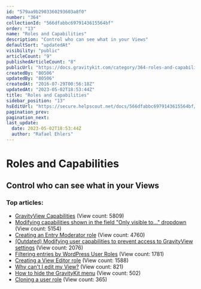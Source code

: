 ```yaml
---
id: "579aa9b2903360293603a8f0"
number: "364"
collectionId: "566dfabbc6979143615564bf"
order: "13"
name: "Roles and Capabilities"
description: "Control who can see what in your Views"
defaultSort: "updatedAt"
visibility: "public"
articleCount: "9"
publishedArticleCount: "8"
publicUrl: "https://docs.gravitykit.com/category/364-roles-and-capabilities"
createdBy: "80506"
updatedBy: "80506"
createdAt: "2016-07-29T00:56:18Z"
updatedAt: "2023-05-02T18:53:44Z"
title: "Roles and Capabilities"
sidebar_position: "13"
hsEditUrl: "https://secure.helpscout.net/docs/566dfabbc6979143615564bf/article/579aa9b2903360293603a8f0"
pagination_prev: 
pagination_next: 
last_update:
  date: 2023-05-02T18:53:44Z
  author: "Rafael Ehlers"
---
```


# Roles and Capabilities

## Control who can see what in your Views

### Top articles: 

- [GravityView Capabilities](311-gravityview-capabilities) (View count: 5809)
- [Modifying capabilities shown in the field "Only visible to..." dropdown](96-modifying-capabilities-shown-in-the-field-only-visible-to-dropdown) (View count: 5154)
- [Creating an Entry Moderator role](291-how-to-allow-a-user-to-edit-all-entries) (View count: 4760)
- [(Outdated) Modifying user capabilities to prevent access to GravityView settings](333-modifying-user-role-capabilities) (View count: 2076)
- [Filtering entries by WordPress User Roles](447-filtering-entries-by-wordpress-user-roles) (View count: 1781)
- [Creating a View Editor role](598-non-administrator-edit-view) (View count: 1588)
- [Why can't I edit my View?](599-why-cant-i-edit-my-view) (View count: 821)
- [How to hide the GravityKit menu](501-hide-settings-menu) (View count: 502)
- [Cloning a user role](600-cloning-a-role) (View count: 365)



